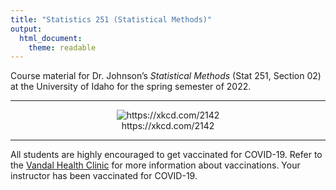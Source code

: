 ```yaml
---
title: "Statistics 251 (Statistical Methods)"
output: 
  html_document: 
    theme: readable
---
```


Course material for Dr. Johnson's *Statistical Methods* (Stat 251, Section 02) at the University of Idaho for the spring semester of 2022.

***

<center>

![https://xkcd.com/2142](http://imgs.xkcd.com/comics/dangerous_fields.png)

</center>

***

All students are highly encouraged to get vaccinated for COVID-19. Refer to the [Vandal Health Clinic](https://www.uidaho.edu/vandal-health-clinic/coronavirus/vaccine) for more information about vaccinations. Your instructor has been vaccinated for COVID-19. 



